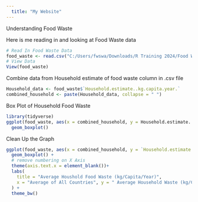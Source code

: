 ```yaml
---
  title: "My Website"
---
```


Understanding Food Waste

Here is me reading in and looking at Food Waste data
```r
# Read In Food Waste Data
food_waste <- read.csv("C:/Users/fwswa/Downloads/R Training 2024/Food Waste Exploration/food_waste.csv")
# View Data
View(food_waste)
```

Combine data from Household estimate of food waste column in .csv file
```r
Household_data <- food_waste$`Household.estimate..kg.capita.year.`
combined_household <- paste(Household_data, collapse = " ")
```

Box Plot of Household Food Waste
```r
library(tidyverse)
ggplot(food_waste, aes(x = combined_household, y = Household.estimate..kg.capita.year.))+
  geom_boxplot()
```


Clean Up the Graph
```r
ggplot(food_waste, aes(x = combined_household, y = `Household.estimate..kg.capita.year.`))+
  geom_boxplot() +
  # remove numbering on X Axis
  theme(axis.text.x = element_blank())+
  labs(
    title = "Average Houshold Food Waste (kg/Capita/Year)",
    x = "Average of All Countries", y = " Average Household Waste (kg/Capita/Year)"
  ) +
  theme_bw()
```